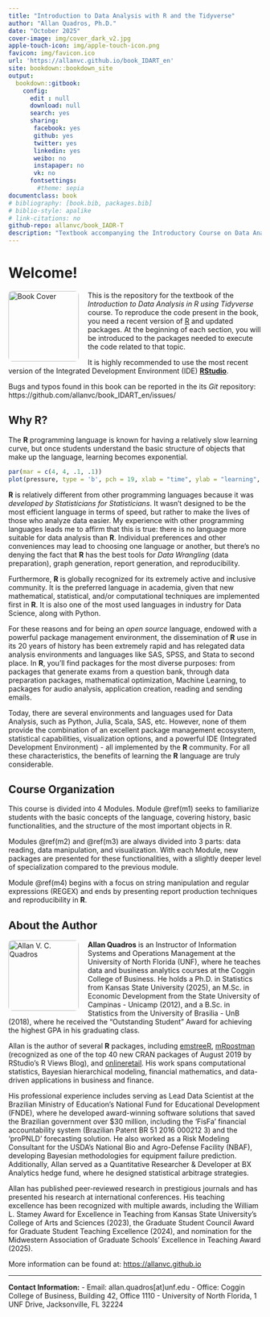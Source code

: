 ```yaml
--- 
title: "Introduction to Data Analysis with R and the Tidyverse"
author: "Allan Quadros, Ph.D."
date: "October 2025"
cover-image: img/cover_dark_v2.jpg
apple-touch-icon: img/apple-touch-icon.png
favicon: img/favicon.ico
url: 'https://allanvc.github.io/book_IDART_en'
site: bookdown::bookdown_site
output: 
  bookdown::gitbook:
    config:
      edit : null
      download: null
      search: yes
      sharing:
       facebook: yes
       github: yes
       twitter: yes
       linkedin: yes
       weibo: no
       instapaper: no
       vk: no
      fontsettings:
        #theme: sepia
documentclass: book
# bibliography: [book.bib, packages.bib]
# biblio-style: apalike
# link-citations: no
github-repo: allanvc/book_IADR-T
description: "Textbook accompanying the Introductory Course on Data Analysis in R using Tidyverse."
---
```


# Welcome! {-}

<img src="img/cover_dark_v2.jpg"
     alt="Book Cover"
     style="float:left; width:140px; margin:0 18px 8px 0; border-radius:8px;">

This is the repository for the textbook of the *Introduction to Data Analysis in R using Tidyverse* course. To reproduce the code present in the book, you need a recent version of [R](https://cran.r-project.org/) and updated packages. At the beginning of each section, you will be introduced to the packages needed to execute the code related to that topic.

It is highly recommended to use the most recent version of the Integrated Development Environment (IDE) [__RStudio__](https://posit.co/downloads/).

Bugs and typos found in this book can be reported in the its _Git_ repository: https://github.com/allanvc/book_IDART_en/issues/
<div style="clear: both;"></div>


## Why R? {-}

The **R** programming language is known for having a relatively slow learning curve, but once students understand the basic structure of objects that make up the language, learning becomes exponential.

```r
par(mar = c(4, 4, .1, .1))
plot(pressure, type = 'b', pch = 19, xlab = "time", ylab = "learning", axes = FALSE)
```

**R** is relatively different from other programming languages because it was _developed by Statisticians for Statisticians_. It wasn't designed to be the most efficient language in terms of speed, but rather to make the lives of those who analyze data easier. My experience with other programming languages leads me to affirm that this is true: there is no language more suitable for data analysis than **R**. Individual preferences and other conveniences may lead to choosing one language or another, but there's no denying the fact that **R** has the best tools for *Data Wrangling* (data preparation), graph generation, report generation, and reproducibility.

Furthermore, **R** is globally recognized for its extremely active and inclusive community. It is the preferred language in academia, given that new mathematical, statistical, and/or computational techniques are implemented first in **R**. It is also one of the most used languages in industry for Data Science, along with Python.

For these reasons and for being an _open source_ language, endowed with a powerful package management environment, the dissemination of **R** use in its 20 years of history has been extremely rapid and has relegated data analysis environments and languages like SAS, SPSS, and Stata to second place. In **R**, you'll find packages for the most diverse purposes: from packages that generate exams from a question bank, through data preparation packages, mathematical optimization, Machine Learning, to packages for audio analysis, application creation, reading and sending emails.

Today, there are several environments and languages used for Data Analysis, such as Python, Julia, Scala, SAS, etc. However, none of them provide the combination of an excellent package management ecosystem, statistical capabilities, visualization options, and a powerful IDE (Integrated Development Environment) - all implemented by the **R** community. For all these characteristics, the benefits of learning the **R** language are truly considerable.

## Course Organization {-}

This course is divided into 4 Modules. Module \@ref(m1) seeks to familiarize students with the basic concepts of the language, covering history, basic functionalities, and the structure of the most important objects in R.

Modules \@ref(m2) and \@ref(m3) are always divided into 3 parts: data reading, data manipulation, and visualization. With each Module, new packages are presented for these functionalities, with a slightly deeper level of specialization compared to the previous module.

Module \@ref(m4) begins with a focus on string manipulation and regular expressions (REGEX) and ends by presenting report production techniques and reproducibility in **R**.

## About the Author {-}

<img src="img/headshot-allan_quadros.png"
     alt="Allan V. C. Quadros"
     style="float:left; width:140px; margin:0 18px 8px 0; border-radius:8px;">

**Allan Quadros** is an Instructor of Information Systems and Operations Management at the University of North Florida (UNF), where he teaches data and business analytics courses at the Coggin College of Business. He holds a Ph.D. in Statistics from Kansas State University (2025), an M.Sc. in Economic Development from the State University of Campinas - Unicamp (2012), and a B.Sc. in Statistics from the University of Brasilia - UnB (2018), where he received the "Outstanding Student" Award for achieving the highest GPA in his graduating class.

Allan is the author of several **R** packages, including [emstreeR](https://www.github.com/allanvc/emstreeR), [mRpostman](https://allanvc.github.io/mRpostman) (recognized as one of the top 40 new CRAN packages of August 2019 by RStudio's R Views Blog), and [onlineretail](https://www.github.com/allanvc/onlineretail). His work spans computational statistics, Bayesian hierarchical modeling, financial mathematics, and data-driven applications in business and finance.

His professional experience includes serving as Lead Data Scientist at the Brazilian Ministry of Education's National Fund for Educational Development (FNDE), where he developed award-winning software solutions that saved the Brazilian government over $30 million, including the 'FisFa' financial accountability system (Brazilian Patent BR 51 2016 000212 3) and the 'proPNLD' forecasting solution. He also worked as a Risk Modeling Consultant for the USDA's National Bio and Agro-Defense Facility (NBAF), developing Bayesian methodologies for equipment failure prediction. Additionally, Allan served as a Quantitative Researcher & Developer at BX Analytics hedge fund, where he designed statistical arbitrage strategies.

Allan has published peer-reviewed research in prestigious journals and has presented his research at international conferences. His teaching excellence has been recognized with multiple awards, including the William L. Stamey Award for Excellence in Teaching from Kansas State University's College of Arts and Sciences (2023), the Graduate Student Council Award for Graduate Student Teaching Excellence (2024), and nomination for the Midwestern Association of Graduate Schools' Excellence in Teaching Award (2025).

More information can be found at: [https://allanvc.github.io](https://allanvc.github.io)
<div style="clear: both;"></div>

---

**Contact Information:**
- Email: allan.quadros[at]unf.edu
- Office: Coggin College of Business, Building 42, Office 1110
- University of North Florida, 1 UNF Drive, Jacksonville, FL 32224
